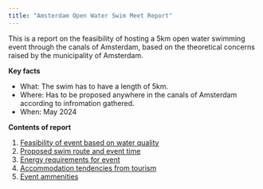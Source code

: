 ```yaml
---
title: "Amsterdam Open Water Swim Meet Report"
---
```


This is a report on the feasibility of hosting a 5km open water swimming event through the canals of Amsterdam, based on the theoretical concerns raised by the municipality of Amsterdam.

**Key facts**

* What: The swim has to have a length of 5km.
* Where: Has to be proposed anywhere in the canals of Amsterdam according to infromation gathered.
* When: May 2024

**Contents of report**

1. [Feasibility of event based on water quality](water.ipynb)
1. [Proposed swim route and event time](route-and-time.ipynb)
1. [Energy requirements for event](sustainability.ipynb)
1. [Accommodation tendencies from tourism](airbnb_listings_JJ.ipynb)
1. [Event ammenities](transport.ipynb)
